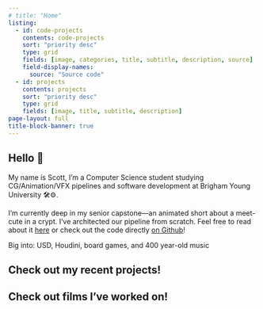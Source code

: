 ```yaml
---
# title: "Home"
listing:
  - id: code-projects
    contents: code-projects
    sort: "priority desc"
    type: grid
    fields: [image, categories, title, subtitle, description, source]
    field-display-names: 
      source: "Source code"
  - id: projects
    contents: projects
    sort: "priority desc"
    type: grid
    fields: [image, title, subtitle, description]
page-layout: full
title-block-banner: true
---
```

## Hello 👋

My name is Scott, I'm a Computer Science student studying CG/Animation/VFX pipelines and software development at Brigham Young University 🛠⚙️.

I'm currently deep in my senior capstone—an animated short about a meet-cute in a crypt. I've architected our pipeline from scratch. Feel free to read about it [here](/code-projects/dungeon-pipeline) or check out the code directly [on Github](https://github.com/scottdmilner/dungeon-pipeline)!

Big into: USD, Houdini, board games, and 400 year-old music

## Check out my recent projects!

::: {#code-projects}
:::

## Check out films I've worked on!

::: {#projects}
:::
